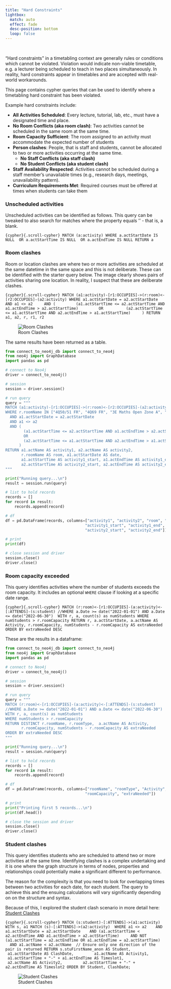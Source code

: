 ```yaml
---
title: "Hard Constraints"
lightbox:
  match: auto
  effect: fade
  desc-position: bottom
  loop: false
---
```

<br>

"Hard constraints" in a timetabling context are generally rules or conditions which cannot be violated.  Violation would indicate non-viable timetable, e.g. a lecturer being scheduled to teach in two places simultaneously.  In reality, hard constraints appear in timetables and are accepted with real-world workarounds.

This page contains cypher queries that can be used to identify where a timetabling hard constraint has been violated.

Example hard constraints include:

* **All Activities Scheduled**: Every lecture, tutorial, lab, etc., must have a designated time and place.
* **No Room Conflicts (aka room clash)**: Two activities cannot be scheduled in the same room at the same time.
* **Room Capacity Sufficient**: The room assigned to an activity must accommodate the expected number of students
* **Person clashes**: People, that is staff and students, cannot be allocated to two or more activities occurring at the same time.
  * **No Staff Conflicts (aka staff clash)**
  * **No Student Conflicts (aka student clash)**
* **Staff Availability Respected**: Activities cannot be scheduled during a staff member's unavailable times (e.g., research days, meetings, unavailability pattern).
* **Curriculum Requirements Met**: Required courses must be offered at times when students can take them


### Unscheduled activities

Unscheduled activities can be identified as follows. This query can be tweaked to also search for matches where the property equals '' - that is, a blank.

```{cypher}{.scroll-cypher}
MATCH (a:activity)
WHERE a.actStartDate IS NULL 
OR a.actStartTime IS NULL 
OR a.actEndTime IS NULL
RETURN a
```

### Room clashes

Room or location clashes are where two or more activities are scheduled at the same datetime in the same space and this is not deliberate. These can be identified with the starter query below. The image clearly shows pairs of activities sharing one location.  In reality, I suspect that these are deliberate clashes. 

```{cypher}{.scroll-cypher}
MATCH (a1:activity)-[r1:OCCUPIES]->(r:room)<-[r2:OCCUPIES]-(a2:activity)
WHERE a1.actStartDate = a2.actStartDate AND a1 <> a2
    AND (
        (a1.actStartTime <= a2.actStartTime AND a1.actEndTime > a2.actStartTime)
        OR 
        (a2.actStartTime <= a1.actStartTime AND a2.actEndTime > a1.actStartTime)
    )
RETURN a1, a2, r, r1, r2
```

![Room Clashes](./images/cypher-room-clash.png)


The same results have been returned as a table.


```python
from connect_to_neo4j_db import connect_to_neo4j
from neo4j import GraphDatabase
import pandas as pd

# connect to Neo4j
driver = connect_to_neo4j()

# session
session = driver.session()

# run query
query = """
MATCH (a1:activity)-[r1:OCCUPIES]->(r:room)<-[r2:OCCUPIES]-(a2:activity)
WHERE r.roomName IN ["4Q50/51 FR", "4Q69 FR", "3E Maths Open Zone A", "3E12 FR"] 
  AND a1.actStartDate = a2.actStartDate 
  AND a1 <> a2
  AND (
        (a1.actStartTime <= a2.actStartTime AND a1.actEndTime > a2.actStartTime)
        OR 
        (a2.actStartTime <= a1.actStartTime AND a2.actEndTime > a1.actStartTime)
      )
RETURN a1.actName AS activity1, a2.actName AS activity2, 
       r.roomName AS room, a1.actStartDate AS date,
       a1.actStartTime AS activity1_start, a1.actEndTime AS activity1_end,
       a2.actStartTime AS activity2_start, a2.actEndTime AS activity2_end
""" 

print("Running query...\n")
result = session.run(query)

# list to hold records
records = []
for record in result:
    records.append(record)

# df
df = pd.DataFrame(records, columns=["activity1", "activity2", "room", "date", 
                                   "activity1_start", "activity1_end", 
                                   "activity2_start", "activity2_end"])

# print
print(df)

# close session and driver
session.close()
driver.close()
```

### Room capacity exceeded

This query identifies activities where the number of students exceeds the room capacity. It includes an optional `WHERE` clause if looking at a specific date range.

```{cypher}{.scroll-cypher}
MATCH (r:room)<-[r1:OCCUPIES]-(a:activity)<-[:ATTENDS]-(s:student)
//WHERE a.Date >= date("2022-01-01") AND a.Date <= date("2022-06-30") 
WITH r, a, count(s) as numStudents
WHERE numStudents > r.roomCapacity
RETURN r, a.actStartDate, a.actName AS Activity, r.roomCapacity, numStudents - r.roomCapacity AS extraNeeded
ORDER BY extraNeeded DESC
```

These are the results in a dataframe: 

```python
from connect_to_neo4j_db import connect_to_neo4j
from neo4j import GraphDatabase
import pandas as pd

# connect to Neo4j
driver = connect_to_neo4j()

# session
session = driver.session()

# run query
query = """
MATCH (r:room)<-[r1:OCCUPIES]-(a:activity)<-[:ATTENDS]-(s:student)
//WHERE a.Date >= date("2022-01-01") AND a.Date <= date("2022-06-30") 
WITH r, a, count(s) as numStudents
WHERE numStudents > r.roomCapacity
RETURN DISTINCT r.roomName, r.roomType,  a.actName AS Activity, 
       r.roomCapacity, numStudents - r.roomCapacity AS extraNeeded
ORDER BY extraNeeded DESC
""" 

print("Running query...\n")
result = session.run(query)

# list to hold records
records = []
for record in result:
    records.append(record)

# df
df = pd.DataFrame(records, columns=["roomName", "roomType", "Activity", 
                                   "roomCapacity", "extraNeeded"])

# print
print("Printing first 5 records...\n")
print(df.head())

# close the session and driver
session.close()
driver.close()
```



### Student clashes

This query identifies students who are scheduled to attend two or more activities at the same time.  Identifying clashes is a complex undertaking and it is one where the graph structure in terms of nodes, properties and relationships could potentially make a significant different to performance. 

The reason for the complexity is that you need to look for overlapping times between two activities for each date, for each student.  The query to achieve this and the ensuing calculations will vary significantly depending on on the structure and syntax. 

Because of this, I explored the student clash scenario in more detail here: [Student Clashes](appendix-cypher5a.qmd)

```{cypher}{.scroll-cypher}
MATCH (s:student)-[:ATTENDS]->(a1:activity)
WITH s, a1
MATCH (s)-[:ATTENDS]->(a2:activity) 
WHERE a1 <> a2 
  AND a1.actStartDate = a2.actStartDate 
  AND (a1.actStartTime < a2.actEndTime AND a1.actEndTime > a2.actStartTime)  
  AND NOT (a1.actStartTime = a2.actEndTime OR a1.actEndTime = a2.actStartTime) 
  AND a1.actName < a2.actName  // Ensure only one direction of the pair is returned
RETURN s.stuFirstName_anon AS Student, 
       a1.actStartDate AS ClashDate, 
       a1.actName AS Activity1, 
       a1.actStartTime + "-" + a1.actEndTime AS Timeslot1, 
       a2.actName AS Activity2, 
       a2.actStartTime + "-" + a2.actEndTime AS Timeslot2
ORDER BY Student, ClashDate;
```

![Student Clashes](./images/cypher-student-clash.png)